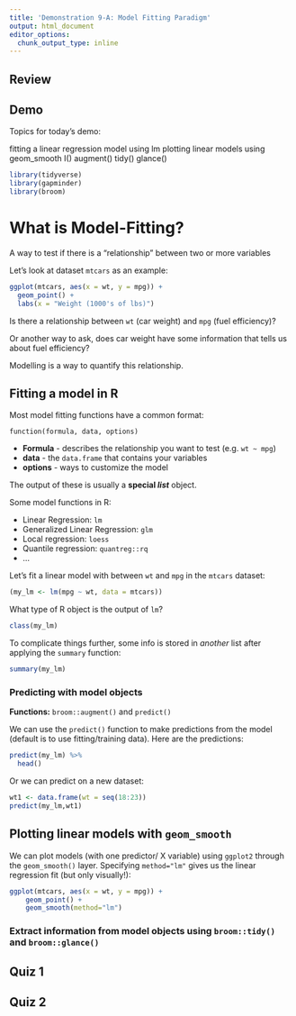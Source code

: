 ```yaml
---
title: 'Demonstration 9-A: Model Fitting Paradigm'
output: html_document
editor_options: 
  chunk_output_type: inline
---
```



## Review

## Demo

Topics for today's demo:

fitting a linear regression model using lm
plotting linear models using geom_smooth
I()
augment()
tidy()
glance()

```r
library(tidyverse)
library(gapminder)
library(broom)
```

# What is Model-Fitting? 

A way to test if there is a "relationship" between two or more variables

Let's look at dataset `mtcars` as an example:

```r
ggplot(mtcars, aes(x = wt, y = mpg)) +
  geom_point() +
  labs(x = "Weight (1000's of lbs)")
```

Is there a relationship between `wt` (car weight) and `mpg` (fuel efficiency)?

Or another way to ask, does car weight have some information that tells us about fuel efficiency?

Modelling is a way to quantify this relationship. 

## Fitting a model in R

Most model fitting functions have a common format:


```
function(formula, data, options)
```

- **Formula** - describes the relationship you want to test (e.g. `wt ~ mpg`)
- **data** - the `data.frame` that contains your variables
- **options** - ways to customize the model

The output of these is usually a **special _list_** object.

Some model functions in R:

- Linear Regression: `lm`
- Generalized Linear Regression: `glm`
- Local regression: `loess`
- Quantile regression: `quantreg::rq`
- ...

Let's fit a linear model with between `wt` and `mpg` in the `mtcars` dataset:

```r
(my_lm <- lm(mpg ~ wt, data = mtcars))
```

What type of R object is the output of `lm`? 

```r
class(my_lm)
```

To complicate things further, some info is stored in _another_ list after applying the `summary` function:

```r
summary(my_lm)
```

### Predicting with model objects

**Functions:** `broom::augment()` and `predict()`

We can use the `predict()` function to make predictions from the model (default is to use fitting/training data). Here are the predictions:

```r
predict(my_lm) %>% 
  head()
```

Or we can predict on a new dataset:

```r
wt1 <- data.frame(wt = seq(18:23))
predict(my_lm,wt1)
```

## Plotting linear models with `geom_smooth`

We can plot models (with one predictor/ X variable) using `ggplot2` through the `geom_smooth()` layer. Specifying `method="lm"` gives us the linear regression fit (but only visually!):

```r
ggplot(mtcars, aes(x = wt, y = mpg)) +
    geom_point() +
    geom_smooth(method="lm") 
```

### Extract information from model objects using `broom::tidy()` and `broom::glance()`



## Quiz 1

## Quiz 2
